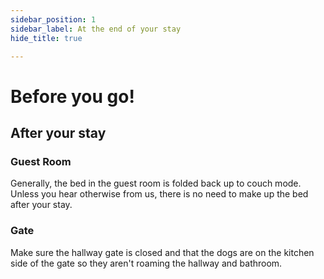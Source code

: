 ```yaml
---
sidebar_position: 1
sidebar_label: At the end of your stay
hide_title: true

---
```


# Before you go!

## After your stay

### Guest Room

Generally, the bed in the guest room is folded back up to couch mode. Unless you hear otherwise from us, there is no need to make up the bed after your stay. 

### Gate

Make sure the hallway gate is closed and that the dogs are on the kitchen side of the gate so they aren't roaming the hallway and bathroom.